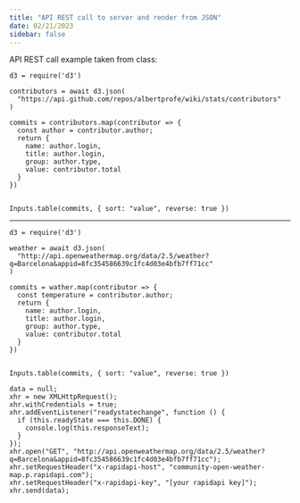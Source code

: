 ```yaml
---
title: "API REST call to server and render from JSON"
date: 02/21/2023
sidebar: false
---
```


API REST call example taken from class:

```ojs
d3 = require('d3')

contributors = await d3.json(
  "https://api.github.com/repos/albertprofe/wiki/stats/contributors"
)

commits = contributors.map(contributor => {
  const author = contributor.author;
  return {
    name: author.login,
    title: author.login,
    group: author.type,
    value: contributor.total
  }
})


Inputs.table(commits, { sort: "value", reverse: true })
```

---


```ojs
d3 = require('d3')

weather = await d3.json(
  "http://api.openweathermap.org/data/2.5/weather?q=Barcelona&appid=8fc354586639c1fc4d03e4bfb7ff71cc"
)

commits = wather.map(contributor => {
  const temperature = contributor.author;
  return {
    name: author.login,
    title: author.login,
    group: author.type,
    value: contributor.total
  }
})


Inputs.table(commits, { sort: "value", reverse: true })
```

```ojs

data = null;
xhr = new XMLHttpRequest();
xhr.withCredentials = true;
xhr.addEventListener("readystatechange", function () {
  if (this.readyState === this.DONE) {
    console.log(this.responseText);
  }
});
xhr.open("GET", "http://api.openweathermap.org/data/2.5/weather?q=Barcelona&appid=8fc354586639c1fc4d03e4bfb7ff71cc");
xhr.setRequestHeader("x-rapidapi-host", "community-open-weather-map.p.rapidapi.com");
xhr.setRequestHeader("x-rapidapi-key", "[your rapidapi key]");
xhr.send(data);
```